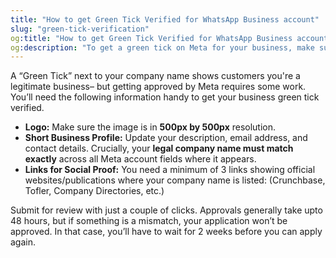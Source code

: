 ```yaml
---
title: "How to get Green Tick Verified for WhatsApp Business account"
slug: "green-tick-verification"
og:title: "How to get Green Tick Verified for WhatsApp Business account | Fyno Documentation"
og:description: "To get a green tick on Meta for your business, make sure your logo is in the correct resolution, update your business profile with accurate information, and provide links for social proof. Approval generally takes up to 48 hours, but if there are any mismatches, you'll have to wait 2 weeks before reapplying."
---
```


A “Green Tick” next to your company name shows customers you're a legitimate business– but getting approved by Meta requires some work. You’ll need the following information handy to get your business green tick verified.

-   **Logo:** Make sure the image is in **500px by 500px** resolution.
-   **Short Business Profile:** Update your description, email address, and contact details. Crucially, your **legal company name must match exactly** across all Meta account fields where it appears.
-   **Links for Social Proof:** You need a minimum of 3 links showing official websites/publications where your company name is listed: (Crunchbase, Tofler, Company Directories, etc.)

Submit for review with just a couple of clicks. Approvals generally take upto 48 hours, but if something is a mismatch, your application won’t be approved. In that case, you’ll have to wait for 2 weeks before you can apply again.
